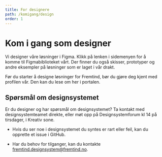 ```yaml
---
title: For designere
path: /komigang/design
order: 1
---
```


# Kom i gang som designer

Vi designer våre løsninger i Figma. Klikk på lenken i sidemenyen for å komme til Figmabiblioteket vårt. Der finner du også skisser, prototyper og andre eksempler på løsninger som er laget i vår drakt.

Før du starter å designe løsninger for Fremtind, bør du gjøre deg kjent med profilen vår. Den kan du lese om her i portalen.

## Spørsmål om designsystemet

Er du designer og har spørsmål om designsystemet? Ta kontakt med designsystemteamet direkte, eller møt opp på Designsystemforum kl 14 på tirsdager, i Kreativ sone.

-   Hvis du ser noe i designsystemet du syntes er rart eller feil, kan du opprette et issue i GitHub.

-   Har du behov for tilganger, kan du kontakte fremtind.designsystem@fremtind.no.
